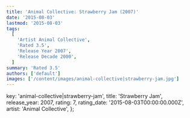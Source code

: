```yaml
---
title: 'Animal Collective: Strawberry Jam (2007)'
date: '2015-08-03'
lastmod: '2015-08-03'
tags:
  [
    'Artist Animal Collective',
    'Rated 3.5',
    'Release Year 2007',
    'Release Decade 2000',
  ]
summary: 'Rated 3.5'
authors: ['default']
images: ['/content/images/animal-collective|strawberry-jam.jpg']
---
```


  key: 'animal-collective|strawberry-jam',
  title: 'Strawberry Jam',
  release_year: 2007,
  rating: 7,
  rating_date: '2015-08-03T00:00:00.000Z',
  artist: 'Animal Collective',
};

<MusicRating data={data} />
